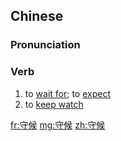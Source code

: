 ==Chinese==
{{zh-forms}}

===Pronunciation===
{{zh-pron
|m=shǒuhòu
|c=sau2 hau6
|mn=qz:siú-hiō/xm,zz:siú-hō͘
|cat=v
}}

===Verb===
{{zh-verb}}

# to [[wait for]]; to [[expect]]
# to [[keep watch]]

[[fr:守候]]
[[mg:守候]]
[[zh:守候]]
